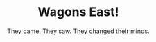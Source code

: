 ---
title: "Wagons East!"
subtitle: "They came. They saw. They changed their minds."
creator: ""
categories: ["cds"]
featuredImage: "../src/assets/images/item/cds/DSC02982-2.png"
views: ["../src/assets/images/item/cds/DSC02982-2.png"]
nextItem: []
---